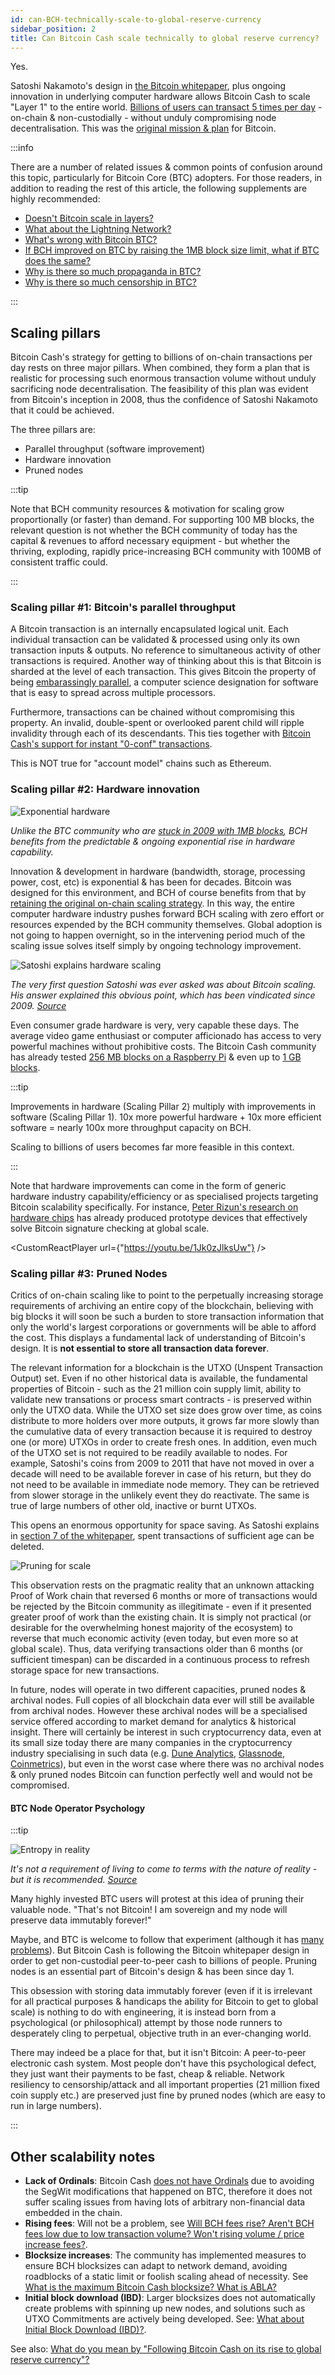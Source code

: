 ```yaml
---
id: can-BCH-technically-scale-to-global-reserve-currency
sidebar_position: 2
title: Can Bitcoin Cash scale technically to global reserve currency?
---
```




Yes.

Satoshi Nakamoto's design in [the Bitcoin whitepaper](/bitcoin.pdf), plus ongoing innovation in underlying computer hardware allows Bitcoin Cash to scale "Layer 1" to the entire world. [Billions of users can transact 5 times per day](/faqs/Global-Reserve-Currency/what-do-you-mean-global-reserve-currency) - on-chain & non-custodially - without unduly compromising node decentralisation. This was the [original mission & plan](/faqs/BCH-vs-BTC/is-bch-the-real-bitcoin) for Bitcoin.

:::info

There are a number of related issues & common points of confusion around this topic, particularly for Bitcoin Core (BTC) adopters. For those readers, in addition to reading the rest of this article, the following supplements are highly recommended:

- [Doesn't Bitcoin scale in layers?](/faqs/BCH-vs-BTC/doesnt-bitcoin-scale-in-layers)
- [What about the Lightning Network?](/faqs/BCH-vs-BTC/what-about-lightning-network)
- [What's wrong with Bitcoin BTC?](/faqs/BCH-vs-BTC/whats-wrong-with-bitcoin-btc)
- [If BCH improved on BTC by raising the 1MB block size limit, what if BTC does the same?](/faqs/BCH-vs-BTC/what-if-btc-raises-block-size)
- [Why is there so much propaganda in BTC?](/faqs/BCH-vs-BTC/why-is-there-so-much-propaganda-in-btc)
- [Why is there so much censorship in BTC?](/faqs/BCH-vs-BTC/why-is-there-so-much-censorship-in-btc)

:::

## Scaling pillars

Bitcoin Cash's strategy for getting to billions of on-chain transactions per day rests on three major pillars. When combined, they form a plan that is realistic for processing such enormous transaction volume without unduly sacrificing node decentralisation. The feasibility of this plan was evident from Bitcoin's inception in 2008, thus the confidence of Satoshi Nakamoto that it could be achieved.

The three pillars are:

- Parallel throughput (software improvement)
- Hardware innovation
- Pruned nodes

:::tip

Note that BCH community resources & motivation for scaling grow proportionally (or faster) than demand. For supporting 100 MB blocks, the relevant question is not whether the BCH community of today has the capital & revenues to afford necessary equipment - but whether the thriving, exploding, rapidly price-increasing BCH community with 100MB of consistent traffic could.

:::

### Scaling pillar #1: Bitcoin's parallel throughput

A Bitcoin transaction is an internally encapsulated logical unit. Each individual transaction can be validated & processed using only its own transaction inputs & outputs. No reference to simultaneous activity of other transactions is required. Another way of thinking about this is that Bitcoin is sharded at the level of each transaction. This gives Bitcoin the property of being [embarassingly parallel](https://en.wikipedia.org/wiki/Embarrassingly_parallel), a computer science designation for software that is easy to spread across multiple processors.

Furthermore, transactions can be chained without compromising this property. An invalid, double-spent or overlooked parent child will ripple invalidity through each of its descendants. This ties together with [Bitcoin Cash's support for instant "0-conf" transactions](/faqs/Tech/Other/what-is-0-conf).

This is NOT true for "account model" chains such as Ethereum.

### Scaling pillar #2: Hardware innovation

<img src={exponentialHardware} alt="Exponential hardware" />

_Unlike the BTC community who are [stuck in 2009 with 1MB blocks](/faqs/BCH-vs-BTC/what-if-btc-raises-block-size), BCH benefits from the predictable & ongoing exponential rise in hardware capability._

Innovation & development in hardware (bandwidth, storage, processing power, cost, etc) is exponential & has been for decades. Bitcoin was designed for this environment, and BCH of course benefits from that by [retaining the original on-chain scaling strategy](/faqs/BCH/what-is-the-maximum-bch-blocksize). In this way, the entire computer hardware industry pushes forward BCH scaling with zero effort or resources expended by the BCH community themselves. Global adoption is not going to happen overnight, so in the intervening period much of the scaling issue solves itself simply by ongoing technology improvement.

<img src={satoshiOnScaling} alt="Satoshi explains hardware scaling" />

_The very first question Satoshi was ever asked was about Bitcoin scaling. His answer explained this obvious point, which has been vindicated since 2009. [Source](https://satoshi.nakamotoinstitute.org/emails/cryptography/2/)_

Even consumer grade hardware is very, very capable these days. The average video game enthusiast or computer afficionado has access to very powerful machines without prohibitive costs. The Bitcoin Cash community has already tested [256 MB blocks on a Raspberry Pi](https://read.cash/@mtrycz/how-my-rpi4-handles-scalenets-256mb-blocks-e356213b) & even up to [1 GB blocks](https://read.cash/@mtrycz/how-my-rpi4-handles-mining-1gb-blocks-e5d09d83).

:::tip

Improvements in hardware (Scaling Pillar 2) multiply with improvements in software (Scaling Pillar 1). 10x more powerful hardware + 10x more efficient software = nearly 100x more throughput capacity on BCH.

Scaling to billions of users becomes far more feasible in this context.

:::

Note that hardware improvements can come in the form of generic hardware industry capability/efficiency or as specialised projects targeting Bitcoin scalability specifically. For instance, [Peter Rizun's research on hardware chips](https://www.youtube.com/watch?v=1Jk0zJlksUw) has already produced prototype devices that effectively solve Bitcoin signature checking at global scale.

<CustomReactPlayer url={"https://youtu.be/1Jk0zJlksUw"} />

### Scaling pillar #3: Pruned Nodes

Critics of on-chain scaling like to point to the perpetually increasing storage requirements of archiving an entire copy of the blockchain, believing with big blocks it will soon be such a burden to store transaction information that only the world's largest corporations or governments will be able to afford the cost. This displays a fundamental lack of understanding of Bitcoin's design. It is **not essential to store all transaction data forever**.

The relevant information for a blockchain is the UTXO (Unspent Transaction Output) set. Even if no other historical data is available, the fundamental properties of Bitcoin - such as the 21 million coin supply limit, ability to validate new transations or process smart contracts - is preserved within only the UTXO data. While the UTXO set size does grow over time, as coins distribute to more holders over more outputs, it grows far more slowly than the cumulative data of every transaction because it is required to destroy one (or more) UTXOs in order to create fresh ones. In addition, even much of the UTXO set is not required to be readily available to nodes. For example, Satoshi's coins from 2009 to 2011 that have not moved in over a decade will need to be available forever in case of his return, but they do not need to be available in immediate node memory. They can be retrieved from slower storage in the unlikely event they do reactivate. The same is true of large numbers of other old, inactive or burnt UTXOs.

This opens an enormous opportunity for space saving. As Satoshi explains in [section 7 of the whitepaper](/bitcoin.pdf), spent transactions of sufficient age can be deleted.

<img src={pruning} alt="Pruning for scale" />

This observation rests on the pragmatic reality that an unknown attacking Proof of Work chain that reversed 6 months or more of transactions would be rejected by the Bitcoin community as illegitimate - even if it presented greater proof of work than the existing chain. It is simply not practical (or desirable for the overwhelming honest majority of the ecosystem) to reverse that much economic activity (even today, but even more so at global scale). Thus, data verifying transactions older than 6 months (or sufficient timespan) can be discarded in a continuous process to refresh storage space for new transactions.

In future, nodes will operate in two different capacities, pruned nodes & archival nodes. Full copies of all blockchain data ever will still be available from archival nodes. However these archival nodes will be a specialised service offered according to market demand for analytics & historical insight. There will certainly be interest in such cryptocurrency data, even at its small size today there are many companies in the cryptocurrency industry specialising in such data (e.g. [Dune Analytics](https://dune.com/home), [Glassnode](https://glassnode.com/), [Coinmetrics](https://coinmetrics.io/)), but even in the worst case where there was no archival nodes & only pruned nodes Bitcoin can function perfectly well and would not be compromised.

#### BTC Node Operator Psychology

:::tip

<img src={entropyInReality} alt="Entropy in reality" />

_It's not a requirement of living to come to terms with the nature of reality - but it is recommended. [Source](https://x.com/TheBCHPodcast/status/1923755744295260274)_

Many highly invested BTC users will protest at this idea of pruning their valuable node. "That's not Bitcoin! I am sovereign and my node will preserve data immutably forever!"

Maybe, and BTC is welcome to follow that experiment (although it has [many problems](/faqs/BCH-vs-BTC/whats-wrong-with-bitcoin-btc)). But Bitcoin Cash is following the Bitcoin whitepaper design in order to get non-custodial peer-to-peer cash to billions of people. Pruning nodes is an essential part of Bitcoin's design & has been since day 1.

This obsession with storing data immutably forever (even if it is irrelevant for all practical purposes & handicaps the ability for Bitcoin to get to global scale) is nothing to do with engineering, it is instead born from a psychological (or philosophical) attempt by those node runners to desperately cling to perpetual, objective truth in an ever-changing world.

There may indeed be a place for that, but it isn't Bitcoin: A peer-to-peer electronic cash system. Most people don't have this psychological defect, they just want their payments to be fast, cheap & reliable. Network resiliency to censorship/attack and all important properties (21 million fixed coin supply etc.) are preserved just fine by pruned nodes (which are easy to run in large numbers).

:::

## Other scalability notes

- **Lack of Ordinals**: Bitcoin Cash [does not have Ordinals](/faqs/BCH-vs-BTC/does-bch-have-ordinals) due to avoiding the SegWit modifications that happened on BTC, therefore it does not suffer scaling issues from having lots of arbitrary non-financial data embedded in the chain.
- **Rising fees**: Will not be a problem, see [Will BCH fees rise? Aren't BCH fees low due to low transaction volume? Won't rising volume / price increase fees?](/faqs/BCH/will-bch-fees-rise).
- **Blocksize increases**: The community has implemented measures to ensure BCH blocksizes can adapt to network demand, avoiding roadblocks of a static limit or foolish scaling ahead of necessity. See [What is the maximum Bitcoin Cash blocksize? What is ABLA?](/faqs/BCH/what-is-the-maximum-bch-blocksize)
- **Initial block download (IBD)**: Larger blocksizes does not automatically create problems with spinning up new nodes, and solutions such as UTXO Commitments are actively being developed. See: [What about Initial Block Download (IBD)?](/faqs/Decentralisation/what-about-initial-block-download-ibd).

See also: [What do you mean by "Following Bitcoin Cash on its rise to global reserve currency"?](/faqs/Global-Reserve-Currency/what-do-you-mean-global-reserve-currency)
